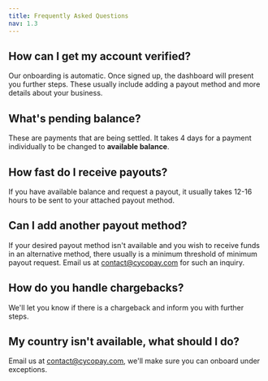 ```yaml
---
title: Frequently Asked Questions
nav: 1.3
---
```


<Content alias="securityAndTokens" />


## How can I get my account verified?
Our onboarding is automatic. Once signed up, the dashboard will present you further steps.
These usually include adding a payout method and more details about your business.

## What's pending balance?
These are payments that are being settled. It takes 4 days for a payment individually to be changed to **available balance**.

## How fast do I receive payouts?
If you have available balance and request a payout, it usually takes 12-16 hours to be sent to your attached payout method.

## Can I add another payout method?

If your desired payout method isn't available and you wish to receive funds in an alternative method, there usually is a minimum threshold of minimum payout request.
Email us at contact@cycopay.com for such an inquiry.

## How do you handle chargebacks?
We'll let you know if there is a chargeback and inform you with further steps.

## My country isn't available, what should I do?
Email us at contact@cycopay.com, we'll make sure you can onboard under exceptions.